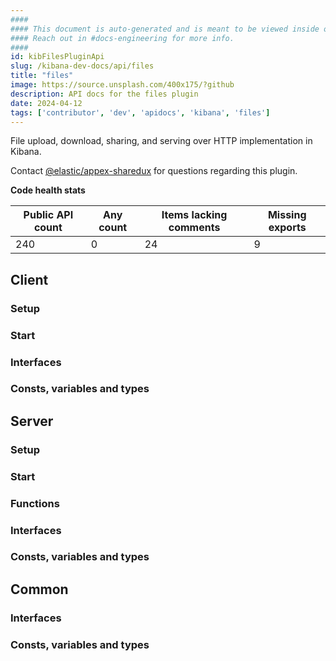 ```yaml
---
####
#### This document is auto-generated and is meant to be viewed inside our experimental, new docs system.
#### Reach out in #docs-engineering for more info.
####
id: kibFilesPluginApi
slug: /kibana-dev-docs/api/files
title: "files"
image: https://source.unsplash.com/400x175/?github
description: API docs for the files plugin
date: 2024-04-12
tags: ['contributor', 'dev', 'apidocs', 'kibana', 'files']
---
```


File upload, download, sharing, and serving over HTTP implementation in Kibana.

Contact [@elastic/appex-sharedux](https://github.com/orgs/elastic/teams/appex-sharedux) for questions regarding this plugin.

**Code health stats**

| Public API count  | Any count | Items lacking comments | Missing exports |
|-------------------|-----------|------------------------|-----------------|
| 240 | 0 | 24 | 9 |

## Client

### Setup
<DocDefinitionList data={[filesObj.client.setup]}/>

### Start
<DocDefinitionList data={[filesObj.client.start]}/>

### Interfaces
<DocDefinitionList data={filesObj.client.interfaces}/>

### Consts, variables and types
<DocDefinitionList data={filesObj.client.misc}/>

## Server

### Setup
<DocDefinitionList data={[filesObj.server.setup]}/>

### Start
<DocDefinitionList data={[filesObj.server.start]}/>

### Functions
<DocDefinitionList data={filesObj.server.functions}/>

### Interfaces
<DocDefinitionList data={filesObj.server.interfaces}/>

### Consts, variables and types
<DocDefinitionList data={filesObj.server.misc}/>

## Common

### Interfaces
<DocDefinitionList data={filesObj.common.interfaces}/>

### Consts, variables and types
<DocDefinitionList data={filesObj.common.misc}/>

